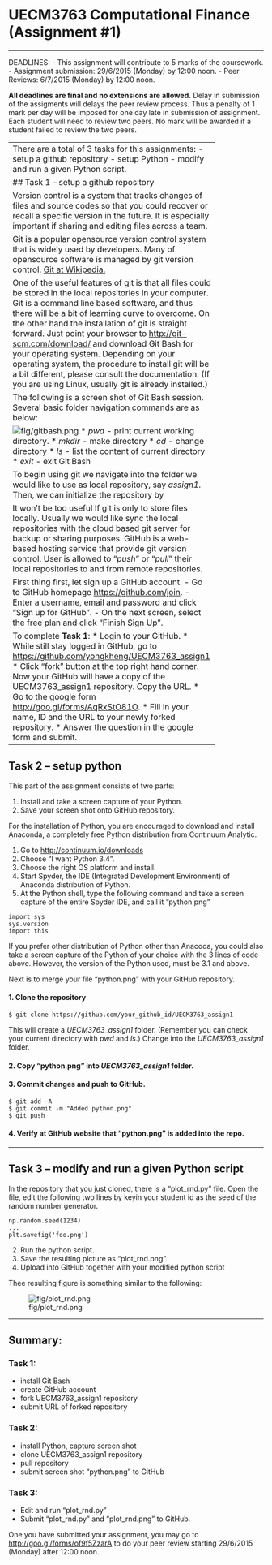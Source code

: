 UECM3763 Computational Finance (Assignment #1)
========================================================
--------------------------------------------------------

DEADLINES: 
- This assignment will contribute to 5 marks of the coursework.
- Assignment submission: 29/6/2015 (Monday) by 12:00 noon.
- Peer Reviews: 6/7/2015 (Monday) by 12:00 noon.

**All deadlines are final and no extensions are allowed.** Delay in submission of the assigments will delays the peer review process. Thus a penalty of 1 mark per day will be imposed for one day late in submission of assignment. Each student will need to review two peers. No mark will be awarded if a student failed to review the two peers.

---------------------------------------------------------
There are a total of 3 tasks for this assignments:
- setup a github repository
- setup Python
- modify and run a given Python script.

## Task 1 -- setup a github repository

Version control is a system that tracks changes of files and source codes so that you could recover or recall a specific version in the future. It is especially important if sharing and editing files across a team.

Git is a popular opensource version control system that is widely used by developers. Many of opensource software is managed by git version control. [Git at Wikipedia.](https://en.wikipedia.org/?title=Git_(software))

One of the useful features of git is that all files could be stored in the local repositories in your computer. Git is a command line based software, and thus there will be a bit of learning curve to overcome. On the other hand the installation of git is straight forward. Just point your browser to [http://git-scm.com/download/](http://git-scm.com/download/) and  download Git Bash for your operating system. Depending on your operating system, the procedure to install git will be a bit different, please consult the documentation. (If you are using Linux, usually git is already installed.)

The following is a screen shot of Git Bash session. Several basic folder navigation commands are as below: 

![fig/gitbash.png](fig/gitbash.png)
* *pwd* - print current working directory.
* *mkdir* - make directory
* *cd* - change directory
* *ls* - list the content of current directory
* *exit* - exit Git Bash

To begin using git we navigate into the folder we would like to use as local repository, say *assign1*. Then, we can initialize the repository by
```
$ git init
```
Once the repository is created, user could create or modify files in the repository. When a certain milestone is reach and the user decide all the changes made should be updated in the repository, then the user should *commit* the changes in the repository. Each commit to git repository will be tagged with the username of the person who made the commit and a commit message that give an indication of what were changed. Hence, we will need to configure git first before we can make any commit.
```
$ git config --global user.name "Your Name Here"
$ git config --global user.email "your_email@1utar.edu.my"
```
You will only need to do this once in your computer. Of course you could reconfigure git again when you wish to change your details. You can also check the configuration for git by the following command:
```
$ git config --list
```

It won't be too useful If git is only to store files locally. Usually we would like sync the local repositories with the cloud based git server for backup or sharing purposes. GitHub is a web-based hosting service that provide git version control. User is allowed to "*push*" or "*pull*" their local repositories to and from remote repositories.

First thing first, let sign up a GitHub account. 
- Go to GitHub homepage [https://github.com/join](https://github.com/join). 
- Enter a username, email and password and click "Sign up for GitHub".
- On the next screen, select the free plan and click "Finish Sign Up".

To complete **Task 1**:
* Login to your GitHub.
* While still stay logged in GitHub, go to [https://github.com/yongkheng/UECM3763_assign1](https://github.com/yongkheng/UECM3763_assign1)
* Click "fork" button at the top right hand corner. Now your GitHub will have a copy of the UECM3763_assign1 repository. Copy the URL.
* Go to the google form [http://goo.gl/forms/AqRxStO81O](http://goo.gl/forms/AqRxStO81O).
* Fill in your name, ID and the URL to your newly forked repository.
* Answer the question in the google form and submit.


------------------------------------------------------------

## Task 2 -- setup python

This part of the assignment consists of two parts:

1. Install and take a screen capture of your Python.
2. Save your screen shot onto GitHub repository.

For the installation of Python, you are encouraged to download and install Anaconda, a completely free Python distribution from Continuum Analytic. 

1. Go to [http://continuum.io/downloads](http://continuum.io/downloads)
2. Choose "I want Python 3.4".
3. Choose the right OS platform and install.
4. Start Spyder, the IDE (Integrated Development Environment) of Anaconda distribution of Python.
5. At the Python shell, type the following command and take a screen capture of the entire Spyder IDE, and call it "python.png"

```{}
import sys
sys.version
import this
```

If you prefer other distribution of Python other than Anacoda, you could also take a screen capture of the Python of your choice with the 3 lines of code above. However, the version of the Python used, must be 3.1 and above.

Next is to merge your file "python.png" with your GitHub repository.

#### 1. Clone the repository
```
$ git clone https://github.com/your_github_id/UECM3763_assign1
```
This will create a *UECM3763_assign1* folder. (Remember you can check your current directory with *pwd* and *ls*.) Change into the *UECM3763_assign1* folder.

#### 2. Copy "python.png" into *UECM3763_assign1* folder.

#### 3. Commit changes and push to GitHub.
```
$ git add -A
$ git commit -m "Added python.png"
$ git push
```

#### 4. Verify at GitHub website that "python.png" is added into the repo.

------------------------------------------------------------

## Task 3 -- modify and run a given Python script

In the repository that you just cloned, there is a "plot_rnd.py" file. Open the file, edit the following two lines by keyin your student id as the seed of the random number generator. 
```
np.random.seed(1234)
...
plt.savefig('foo.png')
```
2. Run the python script.
3. Save the resulting picture as "plot_rnd.png".
4. Upload into GitHub together with your modified python script

Thee resulting figure is something similar to the following:

![fig/plot_rnd.png](fig/plot_rnd.png)


------------------------------------------------------------

## Summary:

### Task 1:
* install Git Bash
* create GitHub account
* fork UECM3763_assign1 repository
* submit URL of forked repository

### Task 2:
* install Python, capture screen shot
* clone UECM3763_assign1 repository
* pull repository
* submit screen shot "python.png" to GitHub

### Task 3:
* Edit and run "plot_rnd.py"
* Submit "plot_rnd.py" and "plot_rnd.png" to GitHub.

One you have submitted your assignment, you may go to [http://goo.gl/forms/of9f5ZzarA](http://goo.gl/forms/of9f5ZzarA) to do your peer review starting 29/6/2015 (Monday) after 12:00 noon.
